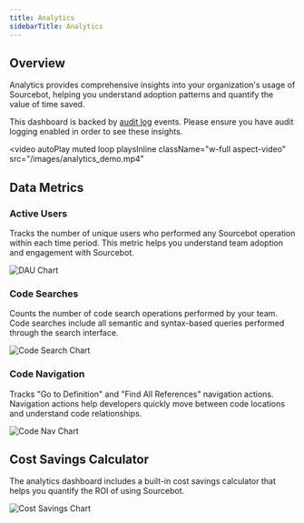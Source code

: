 ```yaml
---
title: Analytics
sidebarTitle: Analytics
---
```



<LicenseKeyRequired />


## Overview

Analytics provides comprehensive insights into your organization's usage of Sourcebot, helping you understand adoption patterns and
quantify the value of time saved.

This dashboard is backed by [audit log](/docs/configuration/audit-logs) events. Please ensure you have audit logging enabled in order to see these insights.

<video
  autoPlay
  muted
  loop
  playsInline
  className="w-full aspect-video"
  src="/images/analytics_demo.mp4"
></video>

## Data Metrics

### Active Users
Tracks the number of unique users who performed any Sourcebot operation within each time period. This metric helps you understand team adoption
and engagement with Sourcebot.

![DAU Chart](/images/dau_chart.png)

### Code Searches
Counts the number of code search operations performed by your team. Code searches include all semantic and syntax-based queries
performed through the search interface.

![Code Search Chart](/images/code_search_chart.png)

### Code Navigation
Tracks "Go to Definition" and "Find All References" navigation actions. Navigation actions help developers quickly move
between code locations and understand code relationships.

![Code Nav Chart](/images/code_nav_chart.png)

## Cost Savings Calculator

The analytics dashboard includes a built-in cost savings calculator that helps you quantify the ROI of using Sourcebot.

![Cost Savings Chart](/images/cost_savings_chart.png)
